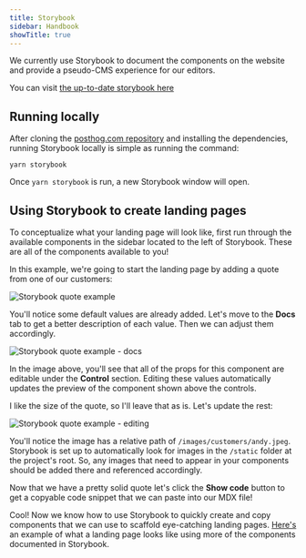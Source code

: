```yaml
---
title: Storybook
sidebar: Handbook
showTitle: true
---
```


We currently use Storybook to document the components on the website and provide a pseudo-CMS experience for our editors.

You can visit [the up-to-date storybook here](https://storybook.posthog.net/)

## Running locally

After cloning the [posthog.com repository](https://github.com/PostHog/posthog.com) and installing the dependencies, running Storybook locally is simple as running the command:

```
yarn storybook
```

Once `yarn storybook` is run, a new Storybook window will open.

## Using Storybook to create landing pages

To conceptualize what your landing page will look like, first run through the available components in the sidebar located to the left of Storybook. These are all of the components available to you!

In this example, we're going to start the landing page by adding a quote from one of our customers:

![Storybook quote example](../../images/handbook/storybook-example-1.png)

You'll notice some default values are already added. Let's move to the **Docs** tab to get a better description of each value. Then we can adjust them accordingly.

![Storybook quote example - docs](../../images/handbook/storybook-example-2.png)

In the image above, you'll see that all of the props for this component are editable under the **Control** section. Editing these values automatically updates the preview of the component shown above the controls.

I like the size of the quote, so I'll leave that as is. Let's update the rest:

![Storybook quote example - editing](../../images/handbook/storybook-example-3.png)

You'll notice the image has a relative path of `/images/customers/andy.jpeg`. Storybook is set up to automatically look for images in the `/static` folder at the project's root. So, any images that need to appear in your components should be added there and referenced accordingly.

Now that we have a pretty solid quote let's click the **Show code** button to get a copyable code snippet that we can paste into our MDX file!

<BorderWrapper>
    <Quote
        imageSource="/images/customers/andy.jpeg"
        name="Andy Su"
        quote="“For us, PostHog isn’t just about making decisions. A lot of our product and marketing ideas come from looking at the analytics too. There are things you don’t even think of until you see the data.”"
        size="lg"
        title="Founder and CEO, Pry"
    />
</BorderWrapper>

Cool! Now we know how to use Storybook to quickly create and copy components that we can use to scaffold eye-catching landing pages. [Here's](/example-components) an example of what a landing page looks like using more of the components documented in Storybook.
